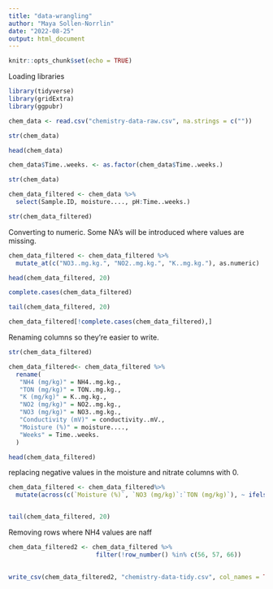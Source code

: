 ```yaml
---
title: "data-wrangling"
author: "Maya Sollen-Norrlin"
date: "2022-08-25"
output: html_document
---
```


```r
knitr::opts_chunk$set(echo = TRUE)
```


Loading libraries   
```r

library(tidyverse)
library(gridExtra)
library(ggpubr)
```



```r

chem_data <- read.csv("chemistry-data-raw.csv", na.strings = c(""))

```

 

```r

str(chem_data)


```

```r
head(chem_data)

```

```r

chem_data$Time..weeks. <- as.factor(chem_data$Time..weeks.)

```

```r

str(chem_data)

```


```r

chem_data_filtered <- chem_data %>%
  select(Sample.ID, moisture...., pH:Time..weeks.)

str(chem_data_filtered)
```

Converting to numeric. Some NA's will be introduced where values are missing. 
```r

chem_data_filtered <- chem_data_filtered %>%
  mutate_at(c("NO3..mg.kg.", "NO2..mg.kg.", "K..mg.kg."), as.numeric)

```


```r
head(chem_data_filtered, 20)
```


```r

complete.cases(chem_data_filtered)

```
```r

tail(chem_data_filtered, 20)
```



```r


chem_data_filtered[!complete.cases(chem_data_filtered),]


```


Renaming columns so they're easier to write.
```r

str(chem_data_filtered)

```

```r
chem_data_filtered<- chem_data_filtered %>% 
  rename(
   "NH4 (mg/kg)" = NH4..mg.kg.,
   "TON (mg/kg)" = TON..mg.kg.,
   "K (mg/kg)" = K..mg.kg.,
   "NO2 (mg/kg)" = NO2..mg.kg.,
   "NO3 (mg/kg)" = NO3..mg.kg.,
   "Conductivity (mV)" = conductivity..mV.,
   "Moisture (%)" = moisture....,
   "Weeks" = Time..weeks.
  )

head(chem_data_filtered)


```



replacing negative values in the moisture and nitrate columns with 0. 
```r

chem_data_filtered <- chem_data_filtered%>% 
  mutate(across(c(`Moisture (%)`, `NO3 (mg/kg)`:`TON (mg/kg)`), ~ ifelse(.x<0, 0, .x)))


tail(chem_data_filtered, 20)
```

Removing rows where NH4 values are naff

```r

chem_data_filtered2 <- chem_data_filtered %>%
                        filter(!row_number() %in% c(56, 57, 66))
  


```


```r

write_csv(chem_data_filtered2, "chemistry-data-tidy.csv", col_names = TRUE, na = "")

```



